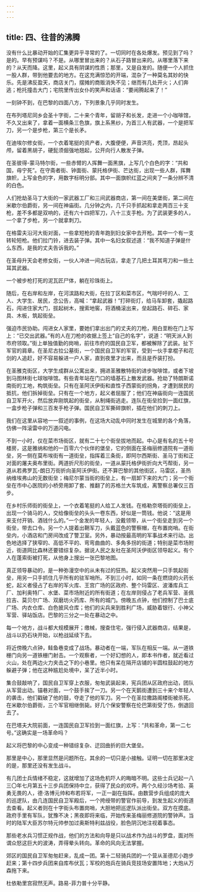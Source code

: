 ```yaml
---
---
---
```

title: 四、往昔的沸腾
---




没有什么比暴动开始的汇集更异乎寻常的了。一切同时在各处爆发。预见到了吗？是的。早有预谋吗？不是。从哪里冒出来的？从石子路冒出来的。从哪里落下来的？从天而降。这里，起义具有阴谋的性质；那里，又是自发的。随便一个人抓住一股人群，带到他要去的地方。在这充满惊恐的开端，混杂了一种莫名其妙的快乐。先是沸反盈天，商店关门，摆摊的商贩消失不见；继而有几处开火；人们奔逃；枪托撞击大门；宅院里传出女仆的笑声和话语：“要闹腾起来了！”

一刻钟不到，在巴黎的四面八方，下列景象几乎同时发生。

在布列塔尼同乡会圣十字街，二十来个青年，留胡子和长发，走进一个小咖啡馆，不久又出来了，拿着一面横条三色旗，旗上系黑纱，为首三人有武器，一个是把军刀，另一个是步枪，第三个是长矛。

在迪埃尔修女街，一个衣着笔挺的资产者，大腹便便，声音洪亮，秃顶，昂起头颅，留着黑胡子，硬髭须倔强地翘起，公开向行人散发子弹。

在圣彼得-蒙马特尔街，一些赤臂的人挥舞一面黑旗，上写几个白色的字：“共和国，毋宁死”。在守斋者街、钟面街、蒙托格伊街、芒达街，出现一些人群，挥舞旗帜，上写金色的字，用数字标明分部。其中一面旗帜红蓝之间夹了一条分辨不清的白色。

人们抢劫圣马丁大街的一家武器工厂和三间武器商店，第一间在美堡街，第二间在米歇尔伯爵街，另一间在神庙街。几分钟之内，几千只手抓起和拿走两百三十支枪，差不多都是双响的，还有六十四把军刀，八十三支手枪。为了武装更多的人，一个拿了步枪，另一个就拿刺刀。

在格雷夫沿河大街对面，一些拿短枪的青年跑到妇女家中去开枪。其中一个有一支转轮短枪。他们拉门铃，进去装子弹。其中一名妇女叙述道：“我不知道子弹是什么东西，是我的丈夫告诉我的。”

在圣母升天会老修女街，一伙人冲进一间古玩店，拿走了几把土耳其弯刀和一些土耳其武器。

一个被步枪打死的泥瓦匠尸体，躺在珍珠街上。

随后，在右岸和左岸，在河滨路和大街，在拉丁区和菜市区，气喘吁吁的人、工人、大学生、居民，念公告，高喊：“拿起武器！”打碎街灯，给马车卸套，撬起路石，闯进住家大门，拔起树木，搜索地窖，将酒桶滚出来，垒起路石、碎石、家具、木板，筑起街垒。

强迫市民协助。闯进女人家里，要她们拿出出门的丈夫的刀枪，用白垩粉在门上写上：“已交出武器。”有的人在刀枪的收据上签上“自己的名字”，说道：“明天派人到市府领取。”街上单独值勤的岗哨，前往市府的国民自卫军，都被解除了武装。扯下军官的肩章。在圣尼古拉公墓街，一个国民自卫军的军官，受到一伙手拿棍子和花剑的人追赶，好不容易躲进一户人家，直到夜里才出来，而且是乔装打扮。

在圣雅克街区，大学生成群从公寓出来，拥进圣雅散特街的进步咖啡馆，或者下坡到马图林街七球咖啡馆。有些青年站在门口的墙基石上散发武器。抢劫了特朗斯诺南街的工地，构筑街垒。只有在圣阿沃伊街和直性子西蒙街的拐角，才遭到居民的抵抗，他们拆掉街垒。只有在一个地方，起义者屈服了；他们在神庙街向一连国民自卫军开火，然后放弃刚筑起的街垒，从制绳街逃走。连队在街垒捡到一面红旗，一盒步枪子弹和三百发手枪子弹。国民自卫军撕碎旗帜，插在他们的刺刀上。

我们在这里从容地一一叙述的事例，在这场大动乱中同时发生在城里的各个角落，仿佛一阵滚雷中的万道闪电。

不到一小时，仅在菜市场街区，就有二十七个街垒拔地而起。中心是有名的五十号楼房，这是雅纳和他的一百零六个伙伴的堡垒，它的侧面在圣梅丽修道院有一道街垒，另一侧在莫布埃街有一道街垒，指挥着三条街，即阿尔西斯街、圣马丁街和正对面的屠夫奥布里街。两道折尺形的街垒，一道从蒙托格伊街折向大丐帮街，另一道从若弗罗瓦-朗日万街折向圣阿沃伊街。还不算巴黎的其他街区，马雷区，圣热纳维埃弗山的无数街垒；梅尼尔蒙当街的街垒上，有一扇卸下来的大门；另一个街垒在市中心医院的小桥旁用卸了套、推翻了的苏格兰大车筑成，离警察总署仅三百步。

在乡村乐师街的街垒上，一个衣着笔挺的人给工人发钱。在格勒奈塔街的街垒上，出现一个骑马的人，交给像街垒的头头一卷东西，好似是一筒钱。他说：“这是用来支付开销、酒钱什么的。”一个金发的年轻人，没戴领带，从一个街垒走到另一个街垒，带去口令。另一个人提着出鞘军刀，头戴蓝色的警察帽，在布置岗哨。在街垒内，小酒店和门房间改成了警卫室。另外，暴动按最高明的军事战术来行动。出色地选择了狭窄的、高低不平的、弯弯曲曲的、多角多拐的街道；特别是菜市场附近，街道网比森林还要错综复杂。据说人民之友社在圣阿沃伊街区领导起义。有个人在蓬索街被打死，从他身上搜出一张巴黎地图。

真正领导暴动的，是一种弥漫空中的从未有过的狂热。起义突然用一只手筑起街垒，用另一只手抓住几乎所有的驻军哨所。不到三小时，如同一条在燃烧的火药长蛇，起义者侵占了右岸的军火库、王宫广场的区政府、整个玛雷区、波潘库兵工厂、加利奥特厂、水堡、菜市场附近的所有街道；在左岸则侵占了老兵军营、圣佩拉吉、莫贝尔广场、双磨坊火药库、所有的城门。傍晚五点钟，他们控制了巴士底广场、内衣仓库、白色披风仓库；他们的尖兵来到胜利广场，威胁着银行、小神父军营、驿站饭店。巴黎的三分之一处在暴动之中。

每一个地方，战斗都大规模展开；缴械，搜查住宅，强行侵入武器商店，结果是，战斗以扔石块开始，以枪战延续下去。

将近傍晚六点钟，鲑鱼巷变成了战场。暴动者在一端，军队在相反一端。从一道铁栅门向另一道铁栅门射击。一个观察者，一个好幻想的人，即本书作者，就近看过火山，处在两边火力夹击之下的小巷里。他只有呆在隔开店铺的半圆柱鼓起的地方躲避子弹；他在这种尴尬处境中，呆了近半小时。

集合鼓敲响了，国民自卫军穿上衣服，匆匆武装起来，宪兵团从区政府出动，团队从军营出动。锚巷对面，一个鼓手挨了一刀。另一个在天鹅街遭到三十来个年轻人的袭击，他们戳破了他的鼓，夺走了他的军刀。另一个在圣拉撒路阁楼街被杀死。在米歇尔伯爵街，三个军官相继倒毙。好几个保安警察在伦巴第街受了伤，倒退回去了。

在巴塔夫大院前面，一连国民自卫军捡到一面红旗，上写：“共和革命，第一二七号。”这确实是一场革命吗？

起义将巴黎的中心变成一种错综复杂、迂回曲折的巨大堡垒。

那里是中心，那里显然是问题所在。其余的一切只是小接触。证明一切在那里决定的是，那里还没有发生战斗。

有几团士兵情绪不稳定，这就增加了这场危机吓人的晦暗不明。这些士兵记起一八三〇年七月第五十三步兵团保持中立，获得了民众的欢呼。两个久经沙场考验、英勇无畏的人，德·洛博元帅和布若将军，一正一副在指挥。由数营步兵组成的庞大的巡逻队，由几连国民自卫军殿后，一个挎绶带的警官作前导，到发生起义的街道去查看。起义者则在十字街头布置岗哨，大胆地把巡逻队派出街垒。双方在摸底。政府手里有军队，犹豫不决；黑夜即将来临，开始传来圣梅丽修道院的警钟声。当时的陆军大臣苏尔特元帅参加过奥斯特利兹战役，脸色阴沉地注视着事态。

那些老水兵习惯正规作战，他们的方法和向导是只以战术作为战斗的罗盘，面对所谓众怒这巨大的波涛，弄得晕头转向。革命的风向无法掌握。

郊区的国民自卫军匆匆赶来，乱成一团。第十二轻骑兵团的一个营从圣德尼小跑步赶来；第十四步兵团来自库布伏瓦；军校的炮兵在骑兵竞技场安置阵地；大炮从万森拖下来。

杜依勒里宫寂然无声。路易-菲力普十分平静。